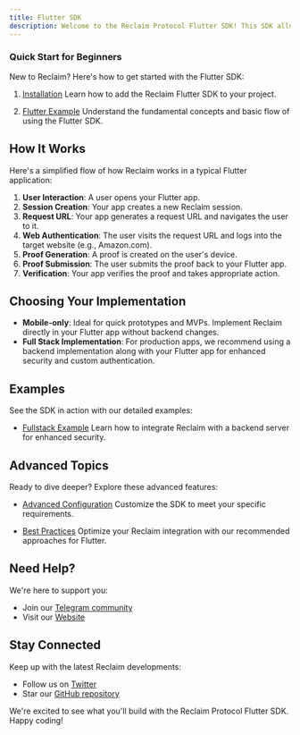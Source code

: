 ```yaml
---
title: Flutter SDK
description: Welcome to the Reclaim Protocol Flutter SDK! This SDK allows you to seamlessly integrate Reclaim functionality into your Flutter applications for both Android and iOS. With our Flutter SDK, you can easily implement a secure process for users to prove their credentials from other websites without sharing sensitive information.
---
```


### Quick Start for Beginners

New to Reclaim? Here's how to get started with the Flutter SDK:

1. [Installation](./flutter/installation)
   Learn how to add the Reclaim Flutter SDK to your project.

2. [Flutter Example](./flutter/flutter-example)
   Understand the fundamental concepts and basic flow of using the Flutter SDK.

## How It Works

Here's a simplified flow of how Reclaim works in a typical Flutter application:

1. **User Interaction**: A user opens your Flutter app.
2. **Session Creation**: Your app creates a new Reclaim session.
3. **Request URL**: Your app generates a request URL and navigates the user to it.
4. **Web Authentication**: The user visits the request URL and logs into the target website (e.g., Amazon.com).
5. **Proof Generation**: A proof is created on the user's device.
6. **Proof Submission**: The user submits the proof back to your Flutter app.
7. **Verification**: Your app verifies the proof and takes appropriate action.

## Choosing Your Implementation

- **Mobile-only**: Ideal for quick prototypes and MVPs. Implement Reclaim directly in your Flutter app without backend changes.
- **Full Stack Implementation**: For production apps, we recommend using a backend implementation along with your Flutter app for enhanced security and custom authentication.

## Examples

See the SDK in action with our detailed examples:

- [Fullstack Example](./flutter/fullstack-example)
  Learn how to integrate Reclaim with a backend server for enhanced security.

## Advanced Topics

Ready to dive deeper? Explore these advanced features:

- [Advanced Configuration](../advance-configurations/advance-options)
   Customize the SDK to meet your specific requirements.

- [Best Practices](./flutter/best-practices)
   Optimize your Reclaim integration with our recommended approaches for Flutter.

## Need Help?

We're here to support you:

- Join our [Telegram community](https://t.me/protocolreclaim)
- Visit our [Website](https://reclaimprotocol.org)

## Stay Connected

Keep up with the latest Reclaim developments:

- Follow us on [Twitter](https://twitter.com/reclaimprotocol)
- Star our [GitHub repository](https://github.com/reclaimprotocol/reclaim-flutter-sdk/)

We're excited to see what you'll build with the Reclaim Protocol Flutter SDK. Happy coding!
